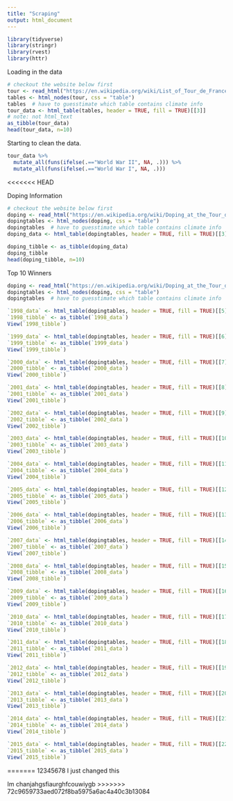 ```yaml
---
title: "Scraping"
output: html_document
---
```

```r
library(tidyverse)
library(stringr)
library(rvest)
library(httr)
```

Loading in the data

```r
# checkout the website below first
tour <- read_html("https://en.wikipedia.org/wiki/List_of_Tour_de_France_general_classification_winners")
tables <- html_nodes(tour, css = "table") 
tables  # have to guesstimate which table contains climate info
tour_data <- html_table(tables, header = TRUE, fill = TRUE)[[3]]    
# note: not html_text
as_tibble(tour_data)
head(tour_data, n=10)
```


Starting to clean the data. 
```r
tour_data %>%
  mutate_all(funs(ifelse(.=="World War II", NA, .))) %>%
  mutate_all(funs(ifelse(.=="World War I", NA, .)))

```

<<<<<<< HEAD

Doping Information
```r
# checkout the website below first
doping <- read_html("https://en.wikipedia.org/wiki/Doping_at_the_Tour_de_France")
dopingtables <- html_nodes(doping, css = "table") 
dopingtables  # have to guesstimate which table contains climate info
doping_data <- html_table(dopingtables, header = TRUE, fill = TRUE)[[3]]    

doping_tibble <- as_tibble(doping_data)
doping_tibble
head(doping_tibble, n=10)
```


Top 10 Winners
```r
doping <- read_html("https://en.wikipedia.org/wiki/Doping_at_the_Tour_de_France")
dopingtables <- html_nodes(doping, css = "table") 
dopingtables  # have to guesstimate which table contains climate info

`1998_data` <- html_table(dopingtables, header = TRUE, fill = TRUE)[[5]]
`1998_tibble` <- as_tibble(`1998_data`)
View(`1998_tibble`)

`1999_data` <- html_table(dopingtables, header = TRUE, fill = TRUE)[[6]]
`1999_tibble` <- as_tibble(`1999_data`)
View(`1999_tibble`)

`2000_data` <- html_table(dopingtables, header = TRUE, fill = TRUE)[[7]]
`2000_tibble` <- as_tibble(`2000_data`)
View(`2000_tibble`)

`2001_data` <- html_table(dopingtables, header = TRUE, fill = TRUE)[[8]]
`2001_tibble` <- as_tibble(`2001_data`)
View(`2001_tibble`)

`2002_data` <- html_table(dopingtables, header = TRUE, fill = TRUE)[[9]]
`2002_tibble` <- as_tibble(`2002_data`)
View(`2002_tibble`)

`2003_data` <- html_table(dopingtables, header = TRUE, fill = TRUE)[[10]]
`2003_tibble` <- as_tibble(`2003_data`)
View(`2003_tibble`)

`2004_data` <- html_table(dopingtables, header = TRUE, fill = TRUE)[[11]]
`2004_tibble` <- as_tibble(`2004_data`)
View(`2004_tibble`)

`2005_data` <- html_table(dopingtables, header = TRUE, fill = TRUE)[[12]]
`2005_tibble` <- as_tibble(`2005_data`)
View(`2005_tibble`)

`2006_data` <- html_table(dopingtables, header = TRUE, fill = TRUE)[[13]]
`2006_tibble` <- as_tibble(`2006_data`)
View(`2006_tibble`)

`2007_data` <- html_table(dopingtables, header = TRUE, fill = TRUE)[[14]]
`2007_tibble` <- as_tibble(`2007_data`)
View(`2007_tibble`)

`2008_data` <- html_table(dopingtables, header = TRUE, fill = TRUE)[[15]]
`2008_tibble` <- as_tibble(`2008_data`)
View(`2008_tibble`)

`2009_data` <- html_table(dopingtables, header = TRUE, fill = TRUE)[[16]]
`2009_tibble` <- as_tibble(`2009_data`)
View(`2009_tibble`)

`2010_data` <- html_table(dopingtables, header = TRUE, fill = TRUE)[[17]]
`2010_tibble` <- as_tibble(`2010_data`)
View(`2010_tibble`)

`2011_data` <- html_table(dopingtables, header = TRUE, fill = TRUE)[[18]]
`2011_tibble` <- as_tibble(`2011_data`)
View(`2011_tibble`)

`2012_data` <- html_table(dopingtables, header = TRUE, fill = TRUE)[[19]]
`2012_tibble` <- as_tibble(`2012_data`)
View(`2012_tibble`)

`2013_data` <- html_table(dopingtables, header = TRUE, fill = TRUE)[[20]]
`2013_tibble` <- as_tibble(`2013_data`)
View(`2013_tibble`)

`2014_data` <- html_table(dopingtables, header = TRUE, fill = TRUE)[[21]]
`2014_tibble` <- as_tibble(`2014_data`)
View(`2014_tibble`)

`2015_data` <- html_table(dopingtables, header = TRUE, fill = TRUE)[[22]]
`2015_tibble` <- as_tibble(`2015_data`)
View(`2015_tibble`)
```

=======
12345678
I just changed this

Im chanjahgsfiaurghfcouwiygb
>>>>>>> 72c9659733aed072f8ba5975a6ac4a40c3b13084
